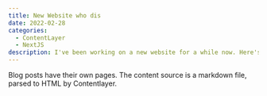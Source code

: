 ```yaml
---
title: New Website who dis
date: 2022-02-28
categories:
  - ContentLayer
  - NextJS
description: I've been working on a new website for a while now. Here's what I've learned.
---
```


Blog posts have their own pages. The content source is a markdown file, parsed to HTML by Contentlayer.
